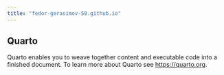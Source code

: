 ```yaml
---
title: "fedor-gerasimov-50.github.io"
---
```


## Quarto

Quarto enables you to weave together content and executable code into a finished document. To learn more about Quarto see <https://quarto.org>.
